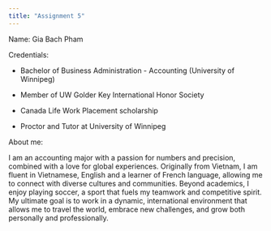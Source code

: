 ```yaml
---
title: "Assignment 5"
---
```


Name: Gia Bach Pham

Credentials:

-   Bachelor of Business Administration - Accounting (University of Winnipeg)

-   Member of UW Golder Key International Honor Society

-   Canada Life Work Placement scholarship

-   Proctor and Tutor at University of Winnipeg

About me:

I am an accounting major with a passion for numbers and precision, combined with a love for global experiences. Originally from Vietnam, I am fluent in Vietnamese, English and a learner of French language, allowing me to connect with diverse cultures and communities. Beyond academics, I enjoy playing soccer, a sport that fuels my teamwork and competitive spirit. My ultimate goal is to work in a dynamic, international environment that allows me to travel the world, embrace new challenges, and grow both personally and professionally.
